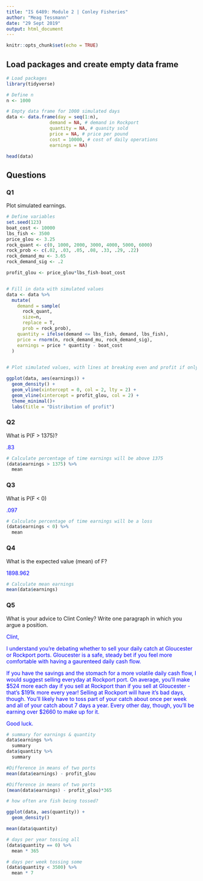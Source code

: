 ```yaml
---
title: "IS 6489: Module 2 | Conley Fisheries"
author: "Meag Tessmann"
date: "29 Sept 2019"
output: html_document
---
```


```r
knitr::opts_chunk$set(echo = TRUE)
```

## Load packages and create empty data frame

```r
# Load packages
library(tidyverse) 

# Define n
n <- 1000

# Empty data frame for 1000 simulated days
data <- data.frame(day = seq(1:n),
                demand = NA, # demand in Rockport
                quantity = NA, # quanity sold
                price = NA, # price per pound
                cost = 10000, # cost of daily operations
                earnings = NA)

head(data)

```

## Questions

### Q1

Plot simulated earnings.

```r
# Define variables
set.seed(123)
boat_cost <- 10000
lbs_fish <- 3500
price_glou <- 3.25
rock_quant <- c(0, 1000, 2000, 3000, 4000, 5000, 6000)
rock_prob <- c(.02, .03, .05, .08, .33, .29, .22)
rock_demand_mu <- 3.65
rock_demand_sig <- .2

profit_glou <- price_glou*lbs_fish-boat_cost


# Fill in data with simulated values
data <- data %>%
  mutate(
    demand = sample(
      rock_quant, 
      size=n, 
      replace = T, 
      prob = rock_prob),
    quantity = ifelse(demand <= lbs_fish, demand, lbs_fish),
    price = rnorm(n, rock_demand_mu, rock_demand_sig),
    earnings = price * quantity - boat_cost
  )
  

# Plot simulated values, with lines at breaking even and profit if only selling at glou

ggplot(data, aes(earnings)) +
  geom_density() +
  geom_vline(xintercept = 0, col = 2, lty = 2) +
  geom_vline(xintercept = profit_glou, col = 2) +
  theme_minimal()+
  labs(title = "Distribution of profit")

```

### Q2

What is P(F > 1375)?
<p style="color:blue">
.83
</p>
```r

# Calculate percentage of time earnings will be above 1375
(data$earnings > 1375) %>%
  mean
```

### Q3

What is P(F < 0)
<p style="color:blue">
.097
</p>
```r

# Calculate percentage of time earnings will be a loss
(data$earnings < 0) %>%
  mean
```

### Q4

What is the expected value (mean) of F?
<p style="color:blue">
1898.962
</p>

```r
# Calculate mean earnings
mean(data$earnings)

```


### Q5

What is your advice to Clint Conley?  Write one paragraph in which you argue a position.

<div style="color:blue">
Clint, 

I understand you're debating whether to sell your daily catch at Gloucester or Rockport ports. Gloucester is a safe, steady bet if you feel more comfortable with having a gaurenteed daily cash flow.

If you have the savings and the stomach for a more volatile daily cash flow, I would suggest selling everyday at Rockport port. On average, you'll make $524 more each day if you sell at Rockport than if you sell at Gloucester - that's $191k more every year! Selling at Rockport will have it's bad days, though. You'll likely have to toss part of your catch about once per week and all of your catch about 7 days a year. Every other day, though, you'll be earning over $2660 to make up for it. 

Good luck.
</div>


```r

# summary for earnings & quantity
data$earnings %>%
  summary
data$quantity %>%
  summary

#Difference in means of two ports
mean(data$earnings) - profit_glou

#Difference in means of two ports
(mean(data$earnings) - profit_glou)*365

# how often are fish being tossed?

ggplot(data, aes(quantity)) +
  geom_density()

mean(data$quantity)

# days per year tossing all
(data$quantity == 0) %>%
  mean * 365

# days per week tossing some 
(data$quantity < 3500) %>%
  mean * 7
```



